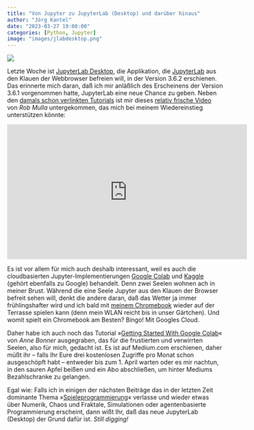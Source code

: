 ```yaml
---
title: "Von Jupyter zu JupyterLab (Desktop) und darüber hinaus"
author: "Jörg Kantel"
date: "2023-03-27 19:00:00"
categories: [Python, Jupyter]
image: "images/jlabdesktop.png"
---
```


[![](images/jlabdesktop-b.png)](https://miro.medium.com/v2/resize:fit:1400/format:webp/1*8xMIZPHtmjJFVoJ8Vh6Lig.png)

Letzte Woche ist [JupyterLab Desktop](https://github.com/jupyterlab/jupyterlab-desktop), die Applikation, die [JupyterLab](http://cognitiones.kantel-chaos-team.de/programmierung/python/jupyterlab.html) aus den Klauen der Webbrowser befreien will, in der Version 3.6.2 erschienen. Das erinnerte mich daran, daß ich mir anläßlich des Erscheinens der Version 3.6.1 vorgenommen hatte, JupyterLab eine neue Chance zu geben. Neben den [damals schon verlinkten Tutorials](https://kantel.github.io/posts/2023021301_jypterlab_desktop_3_6_1/) ist mir dieses [relativ frische Video](https://www.youtube.com/watch?v=5pf0_bpNbkw) von *Rob Mulla* untergekommen, das mich bei meinem Wiedereinstieg unterstützen könnte:

<iframe width="560" height="315" src="https://www.youtube.com/embed/5pf0_bpNbkw" title="YouTube video player" frameborder="0" allow="accelerometer; autoplay; clipboard-write; encrypted-media; gyroscope; picture-in-picture; web-share" allowfullscreen></iframe>

Es ist vor allem für mich auch deshalb interessant, weil es auch die cloudbasierten Jupyter-Implementierungen [Google Colab](https://colab.research.google.com/) und [Kaggle](https://www.kaggle.com/) (gehört ebenfalls zu Google) behandelt. Denn zwei Seelen wohnen ach in meiner Brust. Während die eine Seele Jupyter aus den Klauen der Browser befreit sehen will, denkt die andere daran, daß das Wetter ja immer frühlingshafter wird und ich bald mit [meinem Chromebook](http://blog.schockwellenreiter.de/2021/12/2021120701.html) wieder auf der Terrasse spielen kann (denn mein WLAN reicht bis in unser Gärtchen). Und womit spielt ein Chromebook am Besten? Bingo! Mit Googles Cloud.

Daher habe ich auch noch das Tutorial »[Getting Started With Google Colab](https://towardsdatascience.com/getting-started-with-google-colab-f2fff97f594c)« von *Anne Bonner* ausgegraben, das für die frustierten und verwirrten Seelen, also für mich, gedacht ist. Es ist auf Medium.com erschienen, daher müßt ihr -- falls Ihr Eure drei kostenlosen Zugriffe pro Monat schon ausgeschöpft habt -- entweder bis zum 1. April warten oder es mir nachtun, in den sauren Apfel beißen und ein Abo abschließen, um hinter Mediums Bezahlschranke zu gelangen.

Egal wie: Falls ich in einigen der nächsten Beiträge das in der letzten Zeit dominante Thema »[Spieleprogrammierung](https://kantel.github.io/#category=Spieleprogrammierung)« verlasse und wieder etwas über Numerik, Chaos und Fraktale, Simulationen oder agentenbasierte Programmierung erscheint, dann wißt Ihr, daß das neue JupyterLab (Desktop) der Grund dafür ist. *Still digging!*

